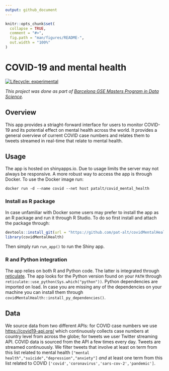 ```yaml
---
output: github_document
---
```


<!-- README.md is generated from README.Rmd. Please edit that file -->

```r
knitr::opts_chunk$set(
  collapse = TRUE,
  comment = "#>",
  fig.path = "man/figures/README-",
  out.width = "100%"
)
```

# COVID-19 and mental health

<!-- badges: start -->
[![Lifecycle: experimental](https://img.shields.io/badge/lifecycle-experimental-orange.svg)](https://www.tidyverse.org/lifecycle/#experimental)
<!-- badges: end -->

*This project was done as part of [Barcelona GSE Masters Program in Data Science](https://www.barcelonagse.eu/study/masters-programs/data-science-methodology).*

## Overview

This app provides a striaght-forward interface for users to monitor COVID-19 and its potential effect on mental health across the world. It provides a general overview of current COVID case numbers and relates them to tweets streamed in real-time that relate to mental health.

## Usage

The app is hosted on shinyapps.io. Due to usage limits the server may not always be responsive. A more robust way to access the app is through Docker. To use the Docker image run:

```
docker run -d --name covid --net host patalt/covid_mental_health
```

### Install as R package

In case unfamiliar with Docker some users may prefer to install the app as an R package and run it through R Studio. To do so first install and attach the package through:

```r
devtools::install_git(url = "https://github.com/pat-alt/covidMentalHealth.git", branch = "main")
library(covidMentalHealth)
```

Then simply run `run_app()` to run the Shiny app. 

### R and Python integration

The app relies on both R and Python code. The latter is integrated through [reticulate](https://rstudio.github.io/reticulate/). The app looks for the Python version found on your `PATH` through `reticulate::use_python(Sys.which("python"))`. Python dependencies are imported on load. In case you are missing any of the dependencies on your machine you can install them through `covidMentalHealth::install_py_dependencies()`.

## Data

We source data from two different APIs: for COVID case numbers we use [https://covid19-api.org/](https://covid19-api.org/) which continuously collects case numbers at country level from across the globe; for tweets we user Twitter streaming API. COVID data is sourced from the API a few times every day. Tweets are streamed continuously. We filter tweets that involve at least on term from this list related to mental health `["mental health","suicide","depression","anxiety"]` *and* at least one term from this list related to COVID `['covid','coronavirus','sars-cov-2','pandemic']`. 
